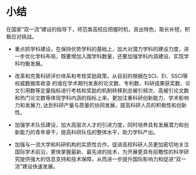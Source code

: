 # 小结 {#conclusion}

<!-- 师范类高校应采取措施优化学科布局, 加强学科内涵建设和高层次人才队伍建设, 促进学科国际合作, 提升学科建设质量和学科影响力。 -->

在国家“双一流”建设的指导下，师范类高校应把握时机，突出特色，取长补短，积极应对挑战。

- 重点抓学科建设，在保持优势学科的基础上，加大对潜力学科的建设力度，进一步优化学科布局，既要增加入围学科数量，还要加强学科内涵建设，实现学科均衡发展。

- 改革和完善科研评价体系和考核奖励政策，从目前的根据在SCI、EI、SSCI等权威数据库收录
的或在学术期刊发表的论文数、专利数、科研成果获奖数、论文引用数等定量指标进行考核和奖励的机制转移到总被引频次、高被引论文数和热门论文数等体现学科内涵的指标上来，更加注重科研创新能力、学术影响力和发展力, 达到科研产量与质量的协同发展，提高科研人员的积极性和创新性。

- 加强学术队伍建设，加大高层次人才的引进力度，同时培养具有发展潜力和创新能力的青年骨干，提高科研队伍的整体水平，助力学科产出。

- 加强与一流大学和科研机构的实质性合作，促进高校科研人员更加密切地关注国际学术前沿，更快掌握最新、最先进的技术，为开展更具有前瞻性的科学研究提供强大的信息支持和技术保障，从而进一步提升国际影响力和促进“双一流”建设快速发展。